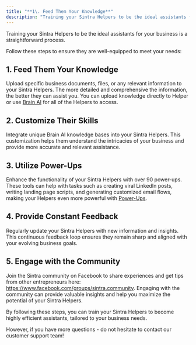 ```yaml
---
title: "**1\. Feed Them Your Knowledge**"
description: "Training your Sintra Helpers to be the ideal assistants for your business is a straightforward process."
---
```


Training your Sintra Helpers to be the ideal assistants for your business is a straightforward process. 

Follow these steps to ensure they are well-equipped to meet your needs:

## **1\. Feed Them Your Knowledge**

Upload specific business documents, files, or any relevant information to your Sintra Helpers. The more detailed and comprehensive the information, the better they can assist you. You can upload knowledge directly to Helper or use [Brain AI](https://app.sintra.ai/brain) for all of the Helpers to access. 

## **2\. Customize Their Skills**

Integrate unique Brain AI knowledge bases into your Sintra Helpers. This customization helps them understand the intricacies of your business and provide more accurate and relevant assistance.

## **3\. Utilize Power-Ups**

Enhance the functionality of your Sintra Helpers with over 90 power-ups. These tools can help with tasks such as creating viral LinkedIn posts, writing landing page scripts, and generating customized email flows, making your Helpers even more powerful with [Power-Ups](https://app.sintra.ai/powerups).

## **4\. Provide Constant Feedback**

Regularly update your Sintra Helpers with new information and insights. This continuous feedback loop ensures they remain sharp and aligned with your evolving business goals.

## **5\. Engage with the Community**

Join the Sintra community on Facebook to share experiences and get tips from other entrepreneurs here: <https://www.facebook.com/groups/sintra.community>. Engaging with the community can provide valuable insights and help you maximize the potential of your Sintra Helpers.

By following these steps, you can train your Sintra Helpers to become highly efficient assistants, tailored to your business needs. 

However, if you have more questions - do not hesitate to contact our customer support team!